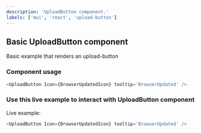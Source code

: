 ```yaml
---
description: 'UploadButton component.'
labels: ['mui', 'react', 'upload-button']
---
```



## Basic UploadButton component

Basic example that renders an upload-button

### Component usage

```js
<UploadButton Icon={BrowserUpdatedIcon} tooltip='BrowserUpdated' />
```

### Use this live example to interact with UploadButton component

Live example:

```js live
<UploadButton Icon={BrowserUpdatedIcon} tooltip='BrowserUpdated' />
```
